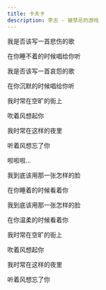 ```yaml
---
title: 卡夫卡
description: 李志 - 被禁忌的游戏
---
```


我是否该写一首悲伤的歌

在你睡不着的时候唱给你听

我是否该写一首哀怨的歌

在你沉默的时候唱给你听

我时常在空旷的街上

吹着风想起你

我时常在这样的夜里

听着风想忘了你

啦啦啦...

我到底该用那一张怎样的脸

在你睡着的时候看着你

我到底该用那一张怎样的脸

在你温柔的时候看着你

我时常在空旷的街上

吹着风想起你

我时常在这样的夜里

听着风想忘了你
